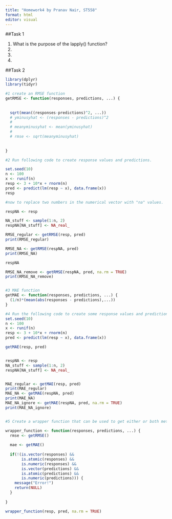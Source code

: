 ```yaml
---
title: "Homework4 by Pranav Nair, ST558"
format: html
editor: visual
---
```


##Task 1

1)  What is the purpose of the lapply() function?
2)
3)
4)


##Task 2

```r
library(dplyr)
library(tidyr)

#1 create an RMSE function
getRMSE <- function(responses, predictions, ...) {
  
  
  sqrt(mean((responses-predictions)^2, ...))
  # yminusyhat <- (responses - predictions)^2
  # 
  # meanyminusyhat <- mean(yminusyhat)
  # 
  # rmse <- sqrt(meanyminusyhat)
  
  
}

#2 Run following code to create response values and predictions.

set.seed(10)
n <- 100
x <- runif(n)
resp <- 3 + 10*x + rnorm(n)
pred <- predict(lm(resp ~ x), data.frame(x))
resp

#now to replace two numbers in the numerical vector with "na" values.

respNA <- resp

NA_stuff <- sample(1:n, 2)
respNA[NA_stuff] <- NA_real_

RMSE_regular <- getRMSE(resp, pred)
print(RMSE_regular)

RMSE_NA <- getRMSE(respNA, pred)
print(RMSE_NA)

respNA

RMSE_NA_remove <- getRMSE(respNA, pred, na.rm = TRUE)
print(RMSE_NA_remove)


#3 MAE function
getMAE <- function(responses, predictions, ...) {
  (1/n)*(mean(abs(responses - predictions),...))
}

#4 Run the following code to create some response values and predictions.
set.seed(10)
n <- 100
x <- runif(n)
resp <- 3 + 10*x + rnorm(n)
pred <- predict(lm(resp ~ x), data.frame(x))

getMAE(resp, pred)


respNA <- resp
NA_stuff <- sample(1:n, 2)
respNA[NA_stuff] <- NA_real_


MAE_regular <- getMAE(resp, pred)
print(MAE_regular)
MAE_NA <- getMAE(respNA, pred)
print(MAE_NA)
MAE_NA_ignore <- getMAE(respNA, pred, na.rm = TRUE)
print(MAE_NA_ignore)


#5 Create a wrapper function that can be used to get either or both metrics with one single function call. 

wrapper_function <- function(responses, predictions, ...) {
  rmse <- getRMSE()
  
  mae <- getMAE()
  
  if(!(is.vector(responses) && 
       is.atomic(responses) && 
       is.numeric(responses) &&
       is.vector(predictions) &&
       is.atomic(predictions) &&
       is.numeric(predictions))) {
    message("Error!")
    return(NULL)
  }
  
}

wrapper_function(resp, pred, na.rm = TRUE)
```

